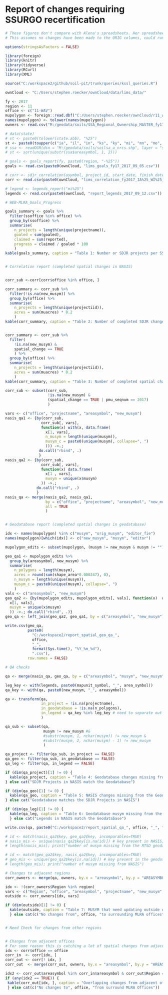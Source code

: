 # Report of changes requiring SSURGO recertification

```{r, echo=FALSE, warning=FALSE, message=FALSE}
# These figures don't compare with Alena's spreadsheets. Her spreadsheets have additional counties that aren't captured in the Project Record.
# This assumes no changes have been made to the ORIG columns, could run Alena's qa against an unedited copy.

options(stringsAsFactors = FALSE)

library(foreign)
library(knitr)
library(tidyverse)
library(RCurl)
library(XML)

source("C:/workspace2/github/soil-pit/trunk/queries/kssl_queries.R")

ownCloud <- "C:/Users/stephen.roecker/ownCloud/data/lims_data/"

fy <- 2017
region <- 11
office <- c("11-WAV")
mupolygon <- foreign::read.dbf("C:/Users/stephen.roecker/ownCloud/r11_wav_spatial3.dbf", as.is = TRUE)
names(mupolygon) <- tolower(names(mupolygon))
owners <- read.csv("M:/geodata/soils/SSA_Regional_Ownership_MASTER_fy17.csv")

# data(state)
# st <- paste0(tolower(state.abb), "%25")
st <- paste0(toupper(c("ia", "il", "in", "ks", "ky", "mi", "mn", "mo", "ne", "oh", "ok", "sd", "wi")), "%25")
# ssa <- readOGR(dsn = "M:/geodata/soils/soilsa_a_nrcs.shp", layer = "soilsa_a_nrcs", encoding = "ESRI Shapefile")@data
# st <- sort(unique(substr(ssa$areasymbol, 1, 2)))

# goals <- goals_report(fy, paste0(region, "-%25"))
goals <- read.csv(paste0(ownCloud, "lims_goals_fy17_2017_09_05.csv"))

# corr <- sdjr_correlation(asymbol, project_id, start_date, finish_date)
corr <- read.csv(paste0(ownCloud, "lims_correlation_fy2017_IA%25_WI%25_2017_09_12.csv"))

# legend <- legends_report("mi%25")
legends <- read.csv(paste0(ownCloud, "report_legends_2017_09_12.csv"))
```

```{r, summarize geodatabase tabular changes, echo=FALSE, warning=FALSE, message=FALSE, results='asis'}

# WEB-MLRA_Goals_Progress

goals_summary <- goals %>%
  filter(ssoffice %in% office) %>%
  group_by(ssoffice) %>%
  summarise(
    n_projects = length(unique(projectname)),
    goaled = sum(goaled), 
    claimed = sum(reported),
    progress = claimed / goaled * 100
    )
kable(goals_summary, caption = "Table 1: Number or SDJR projects per SS Office")


# Correlation report (completed spatial changes in NASIS)


corr_sub <-corr[corr$office %in% office, ]

corr_summary <- corr_sub %>%
  filter(!is.na(new_musym)) %>%
  group_by(office) %>%
  summarise(
    n_projects = length(unique(projectiid)),
    acres = sum(muacres) * 0.2
    )
kable(corr_summary, caption = "Table 2: Number of completed SDJR changes")


corr_summary <- corr_sub %>%
  filter(
    !is.na(new_musym) &
    spatial_change == TRUE
    ) %>%
  group_by(office) %>%
  summarise(
    n_projects = length(unique(projectiid)),
    acres = sum(muacres) * 0.2
    )
kable(corr_summary, caption = "Table 3: Number of completed spatial changes")

corr_sub <- subset(corr_sub,
                   !is.na(new_musym) &
                   (spatial_change == TRUE | pmu_seqnum == 2017)
                   )

vars <- c("office", "projectname", "areasymbol", "new_musym")
nasis_qa1 <- {by(corr_sub,
                corr_sub[, vars],
                function(x) with(x, data.frame(
                  x[1, vars],
                  n_musym = length(unique(musym)),
                  musym_c = paste0(unique(musym), collapse=", ")
                  ))) ->.;
               do.call("rbind", .)
               }
nasis_qa2 <- {by(corr_sub,
                corr_sub[, vars],
                function(x) data.frame(
                  x[1 , vars],
                  musym = unique(x$musym)
                )) ->.;
              do.call("rbind", .)
              }
nasis_qa <- merge(nasis_qa2, nasis_qa1, 
                  by = c("office", "projectname", "areasymbol", "new_musym"), 
                  all = TRUE
                  )


# Geodatabase report (completed spatial changes in geodatabase)

idx <- names(mupolygon) %in% c("musym", "orig_musym", "editor_fie")
names(mupolygon)[which(idx)] <- c("new_musym", "musym", "editor")

mupolygon_edits <- subset(mupolygon, (musym != new_musym & musym != "") | editor != "ALENA.STEPHENS")

geo_qa1 <- mupolygon_edits %>%
  group_by(areasymbol, new_musym) %>%
  summarise(
    n_polygons = length(musym),
    acres = round(sum(shape_area*0.000247), 0),
    n_musym = length(unique(musym)),
    musym_c = paste0(unique(musym), collapse=", ")
    )
vals <- c("areasymbol", "new_musym")
geo_qa2 <- {by(mupolygon_edits, mupolygon_edits[, vals], function(x)  data.frame(
  x[1, vals], 
  musym = unique(x$musym)
  )) ->.; do.call("rbind", .)}
geo_qa <- left_join(geo_qa2, geo_qa1, by = c("areasymbol", "new_musym"))

write.csv(geo_qa, 
          paste0(
            "C:/workspace2/report_spatial_geo_qa_", 
            office, 
            "_", 
            format(Sys.time(), "%Y_%m_%d"), 
            ".csv"), 
          row.names = FALSE)
```

```{r, QA checks, echo=FALSE}

# QA checks

qa <- merge(nasis_qa, geo_qa, by = c("areasymbol", "musym", "new_musym"), all = TRUE) # match geo_qa2 to nasis_qa2

leg_key <- with(legends, paste0(mapunit_symbol, "_", area_symbol))
qa_key <- with(qa, paste0(new_musym, "_", areasymbol))

qa <- transform(qa,
                in_project = !is.na(projectname),
                in_geodatabase = !is.na(n_polygons),
                in_legend = qa_key %in% leg_key # need to separate out this check, cuz
                )

qa_sub <- subset(qa, 
                 musym != new_musym #&
                 #substr(musym, 1, nchar(musym)) != new_musym &
                 #substr(musym, 2, nchar(musym) - 1) != new_musym
                 )

qa_project <- filter(qa_sub, in_project == FALSE)
qa_geo <- filter(qa_sub, in_geodatabase == FALSE)
qa_leg <- filter(qa, in_legend == FALSE)

if (dim(qa_project)[1] != 0) {
  kable(qa_project, caption = "Table 4: Geodatabase changes missing from NASIS - Missing values (NA) need to be either added/removed from NASIS or the RTSD geodatabase, Otherwise they maybe splits that need to be relinked to a new additional mapunit.")
} else cat("SDJR Projects in NASIS match the Geodatabase")

if (dim(qa_geo)[1] != 0) {
  kable(qa_geo, caption = "Table 5: NASIS changes missing from the Geodatabase - Missing values (NA) need to be either added/removed from NASIS or the RTSD geodatabase, Otherwise they maybe splits that need to be relinked to a new additional mapunit.")
} else cat("Geodatabase matches the SDJR Projects in NASIS")

if (dim(qa_leg)[1] != 0) {
  kable(qa_leg, caption = "Table 6: Geodatabase musym missing from the legend")
  } else cat("Legends in NASIS match the Geodatabase")

write.csv(qa, paste0("C:/workspace2/report_spatial_qa_", office, "_", format(Sys.time(), "%Y_%m_%d"), ".csv"))

# id <- match(nasis_qa2$key, geo_qa2$key, incomparables=TRUE)
# nasis_mis <- unique(nasis_qa2$key[is.na(id)]) # key present in NASIS, but missing from the geodatabase
# length(nasis_mis); print("number of musym missing from the RTSD geodatabase")

# id <- match(geo_qa2$key, nasis_qa2$key, incomparables=TRUE)
# geo_mis <- unique(geo_qa2$key[is.na(id)]) # key present in the geodatabase, but missing from NASIS
# length(geo_mis); print("number of musym missing from NASIS")

```

```{r, adjacent regions, echo=FALSE}
# Changes to adjacent regions
corr_owners <- merge(qa, owners, by.x = "areasymbol", by.y = "AREASYMBOL", all.x = TRUE)

idx <- !(corr_owners$Region %in% region)
vars <- c("Region", "office", "areasymbol", "projectname", "new_musym", "musym", "n_polygons", "acres", "in_legend")
outside <- corr_owners[idx, vars]

if (dim(outside)[1] != 0) {
  kable(outside, caption = "Table 7: MUSYM that need updating outside of Region")
  } else cat(c("No changes from", office, "to surrounding MLRA offices"))


# Need Check for changes from other regions


# Changes from adjacent offices
# For some reason this is catching a lot of spatial changes from adjacent Regions
idx <- corr$office == office
corr_in  <- corr[idx, ]
corr_out <- corr[! idx, ]
corr_out  <- merge(corr_out, owners, by.x = "areasymbol", by.y = "AREASYMBOL", all.x = TRUE)

idx2 <- corr_out$areasymbol %in% corr_in$areasymbol & corr_out$Region == 11 & ! corr_out$projecttypename %in% c("MLRA", "SDJR") & (corr_out$spatial_change == TRUE | is.na(corr_out$spatial_change) | corr_out$pmu_seqnum %in% fy) & grepl("11", corr_out$office)
if (any(idx2 == TRUE)) {
 kable(corr_out[idx, ], caption = "Overlapping changes from adjacent offices")
 } else cat(c("No changes to", office, "from surround MLRA Offices")) 
```
